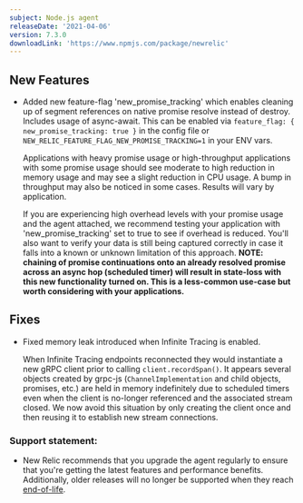 ```yaml
---
subject: Node.js agent
releaseDate: '2021-04-06'
version: 7.3.0
downloadLink: 'https://www.npmjs.com/package/newrelic'
---
```


## New Features

* Added new feature-flag 'new_promise_tracking' which enables cleaning up of segment references on native promise resolve instead of destroy. Includes usage of async-await. This can be enabled via `feature_flag: { new_promise_tracking: true }` in the config file or `NEW_RELIC_FEATURE_FLAG_NEW_PROMISE_TRACKING=1` in your ENV vars.

  Applications with heavy promise usage or high-throughput applications with some promise usage should see moderate to high reduction in memory usage and may see a slight reduction in CPU usage. A bump in throughput may also be noticed in some cases. Results will vary by application.

  If you are experiencing high overhead levels with your promise usage and the agent attached, we recommend testing your application with  'new_promise_tracking' set to true to see if overhead is reduced. You'll also want to verify your data is still being captured correctly in case it falls into a known or unknown limitation of this approach.  **NOTE: chaining of promise continuations onto an already resolved promise across an async hop (scheduled timer) will result in state-loss with this new functionality turned on. This is a less-common use-case but worth considering with your applications.**

## Fixes

* Fixed memory leak introduced when Infinite Tracing is enabled.

  When Infinite Tracing endpoints reconnected they would instantiate a new gRPC client prior to calling `client.recordSpan()`. It appears several objects created by grpc-js (`ChannelImplementation` and child objects, promises, etc.) are held in memory indefinitely due to scheduled timers even when the client is no-longer referenced and the associated stream closed. We now avoid this situation by only creating the client once and then reusing it to establish new stream connections.

### Support statement:

* New Relic recommends that you upgrade the agent regularly to ensure that you're getting the latest features and performance benefits. Additionally, older releases will no longer be supported when they reach [end-of-life](https://docs.newrelic.com/docs/using-new-relic/cross-product-functions/install-configure/notification-changes-new-relic-saas-features-distributed-software).
